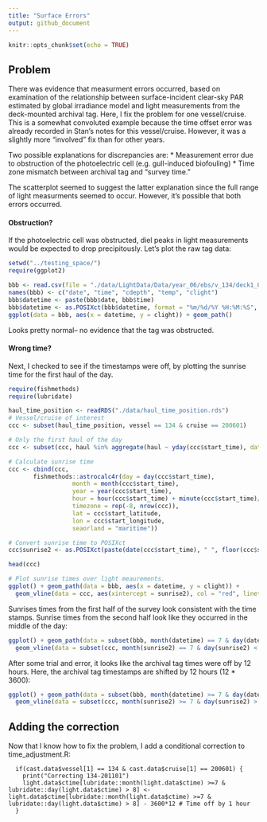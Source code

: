 ```yaml
---
title: "Surface Errors"
output: github_document
---
```


```r
knitr::opts_chunk$set(echo = TRUE)
```

## Problem

There was evidence that measurment errors occurred, based on examination of the relationship between surface-incident clear-sky PAR estimated by global irradiance model and light measurements from the deck-mounted archival tag. Here, I fix the problem for one vessel/cruise. This is a somewhat convoluted example because the time offset error was already recorded in Stan's notes for this vessel/cruise. However, it was a slightly more "involved" fix than for other years.

Two possible explanations for discrepancies are:
* Measurement error due to obstruction of the photoelectric cell (e.g. gull-induced biofouling)
* Time zone mismatch between archival tag and "survey time."

The scatterplot seemed to suggest the latter explanation since the full range of light measurments seemed to occur. However, it's possible that both errors occurred.

#### Obstruction?
If the photoelectric cell was obstructed, diel peaks in light measurements would be expected to drop precipitously. Let's plot the raw tag data:

```r
setwd("../testing_space/")
require(ggplot2)

bbb <- read.csv(file = "./data/LightData/Data/year_06/ebs/v_134/deck1_0490940.csv", header = F)
names(bbb) <- c("date", "time", "cdepth", "temp", "clight")
bbb$datetime <- paste(bbb$date, bbb$time)
bbb$datetime <- as.POSIXct(bbb$datetime, format = "%m/%d/%Y %H:%M:%S", tz = "America/Anchorage")
ggplot(data = bbb, aes(x = datetime, y = clight)) + geom_path()

```

Looks pretty normal-- no evidence that the tag was obstructed.

#### Wrong time?

Next, I checked to see if the timestamps were off, by plotting the sunrise time for the first haul of the day.
```r
require(fishmethods)
require(lubridate)

haul_time_position <- readRDS("./data/haul_time_position.rds")
# Vessel/cruise of interest
ccc <- subset(haul_time_position, vessel == 134 & cruise == 200601)

# Only the first haul of the day
ccc <- subset(ccc, haul %in% aggregate(haul ~ yday(ccc$start_time), data = ccc, FUN = min)[,2])

# Calculate sunrise time
ccc <- cbind(ccc,
       fishmethods::astrocalc4r(day = day(ccc$start_time),
                  month = month(ccc$start_time),
                  year = year(ccc$start_time),
                  hour = hour(ccc$start_time) + minute(ccc$start_time)/60,
                  timezone = rep(-8, nrow(ccc)),
                  lat = ccc$start_latitude,
                  lon = ccc$start_longitude,
                  seaorland = "maritime"))

# Convert sunrise time to POSIXct
ccc$sunrise2 <- as.POSIXct(paste(date(ccc$start_time), " ", floor(ccc$sunrise), ":", floor(ccc$sunrise%%1 * 60), ":", floor((ccc$sunrise%%1 * 60)%%1*60), sep = ""), tz = "America/Anchorage")

head(ccc)

# Plot sunrise times over light meaurements.
ggplot() + geom_path(data = bbb, aes(x = datetime, y = clight)) +
  geom_vline(data = ccc, aes(xintercept = sunrise2), col = "red", linetype = 2)

```

Sunrises times from the first half of the survey look consistent with the time stamps. Sunrise times from the second half look like they occurred in the middle of the day:
```r
ggplot() + geom_path(data = subset(bbb, month(datetime) == 7 & day(datetime) < 15), aes(x = datetime, y = clight)) +
  geom_vline(data = subset(ccc, month(sunrise2) == 7 & day(sunrise2) < 15), aes(xintercept = sunrise2), col = "red", linetype = 2)
```

After some trial and error, it looks like the archival tag times were off by 12 hours. Here, the archival tag timestamps are shifted by 12 hours (12 * 3600):
```r
ggplot() + geom_path(data = subset(bbb, month(datetime) >= 7 & day(datetime) > 5), aes(x = datetime - 12 * 3600, y = clight)) +
  geom_vline(data = subset(ccc, month(sunrise2) >= 7 & day(sunrise2) > 5), aes(xintercept = sunrise2), col = "red", linetype = 2)
```


## Adding the correction

Now that I know how to fix the problem, I add a conditional correction to time_adjustment.R:
```text
  if(cast.data$vessel[1] == 134 & cast.data$cruise[1] == 200601) {
    print("Correcting 134-201101")
    light.data$ctime[lubridate::month(light.data$ctime) >=7 & lubridate::day(light.data$ctime) > 8] <- light.data$ctime[lubridate::month(light.data$ctime) >=7 & lubridate::day(light.data$ctime) > 8] - 3600*12 # Time off by 1 hour
  }
```
